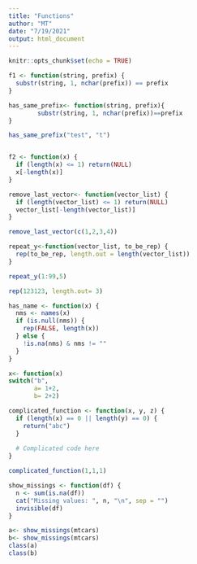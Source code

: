 ```yaml
---
title: "Functions"
author: "MT"
date: "7/19/2021"
output: html_document
---
```


```r
knitr::opts_chunk$set(echo = TRUE)
```
```r
f1 <- function(string, prefix) {
  substr(string, 1, nchar(prefix)) == prefix
}

has_same_prefix<- function(string, prefix){
        substr(string, 1, nchar(prefix))==prefix
}

has_same_prefix("test", "t")


f2 <- function(x) {
  if (length(x) <= 1) return(NULL)
  x[-length(x)]
}

remove_last_vector<- function(vector_list) {
  if (length(vector_list) <= 1) return(NULL)
  vector_list[-length(vector_list)]
}

remove_last_vector(c(1,2,3,4))

repeat_y<-function(vector_list, to_be_rep) {
  rep(to_be_rep, length.out = length(vector_list))
}

repeat_y(1:99,5)

rep(123123, length.out= 3)

```
```r
has_name <- function(x) {
  nms <- names(x)
  if (is.null(nms)) {
    rep(FALSE, length(x))
  } else {
    !is.na(nms) & nms != ""
  }
}


```

```r
x<- function(x)
switch("b",
       a= 1+2,
       b= 2+2)
```
```r
complicated_function <- function(x, y, z) {
  if (length(x) == 0 || length(y) == 0) {
    return("abc")
  }
    
  # Complicated code here
}

complicated_function(1,1,1)
```
```r
show_missings <- function(df) {
  n <- sum(is.na(df))
  cat("Missing values: ", n, "\n", sep = "")
  invisible(df)
}

a<- show_missings(mtcars)
b<- show_missings(mtcars)
class(a)
class(b)



```

